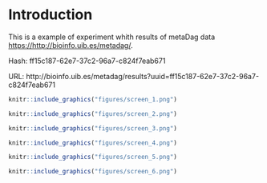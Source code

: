 # Introduction {.unnumbered}

This is a example of experiment whith results of metaDag data <https://http://bioinfo.uib.es/metadag/>.

Hash: ff15c187-62e7-37c2-96a7-c824f7eab671

URL: http://bioinfo.uib.es/metadag/results?uuid=ff15c187-62e7-37c2-96a7-c824f7eab671

```r
knitr::include_graphics("figures/screen_1.png")
```

```r
knitr::include_graphics("figures/screen_2.png")
```

```r
knitr::include_graphics("figures/screen_3.png")
```
```r
knitr::include_graphics("figures/screen_4.png")
```
```r
knitr::include_graphics("figures/screen_5.png")
```

```r
knitr::include_graphics("figures/screen_6.png")
```
